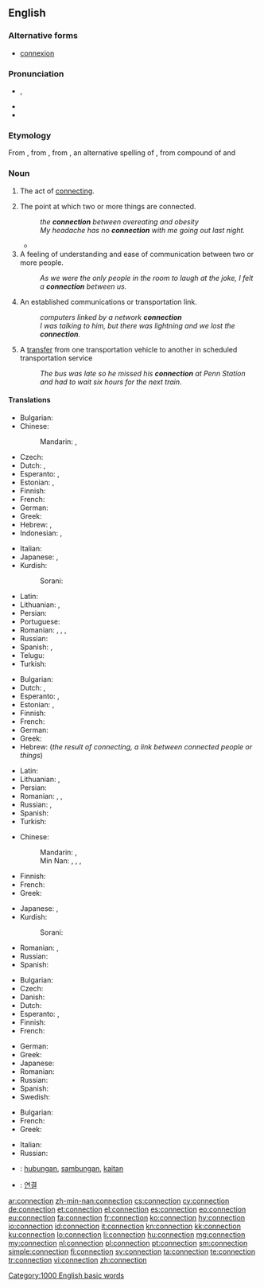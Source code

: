 ==English==
{{wikipedia|dab=connection}}

===Alternative forms===
* [[connexion]] {{qualifier|obsolete}}

===Pronunciation===
* {{IPA|/kəˈnɛkʃən/}}, {{X-SAMPA|/k@"nEkS@n/}}
* {{audio|en-us-connection.ogg|Audio (US)}}
* {{rhymes|ɛkʃən}}

===Etymology===
From {{etyl|fro}} {{term|connexion|lang=fro}}, from {{etyl|la}} {{term|connexio||a [[conclusion]], [[binding]] [[together]]|lang=la}}, from {{term|connecto|connectō|lang=la}}, an alternative spelling of {{term|conecto|cōnectō|I [[bind]] [[together]]|lang=la}}, from compound of {{term|co-||[[together]]|lang=la}} and {{term|necto|nectō|I [[bind]]|lang=la}}

===Noun===
{{en-noun|s|-}}

# {{uncountable}} The act of [[connect]]ing.
# The point at which two or more things are connected.
#: ''the '''connection''' between overeating and obesity''
#: ''My headache has no '''connection''' with me going out last night.''
#* {{quote-news
|year=2004
|date=April 15
|author=
|title=Morning swoop in hunt for Jodi's killer
|work=The Scotsman
|url=http://www.scotsman.com/news/morning_swoop_in_hunt_for_jodi_s_killer_1_521912
|page=
|passage=A spokesman for Lothian and Borders Police said: "We can confirm that a 15-year-old boy has been arrested and charged in connection with the murder of Jodi Jones. A 45-year-old has also been arrested in '''connection''' with allegations of attempting to pervert the course of justice. A report on this has been sent to the procurator fiscal." }}
# A feeling of understanding and ease of communication between two or more people.
#: ''As we were the only people in the room to laugh at the joke, I felt a '''connection''' between us.''
# An established communications or transportation link.
#: ''computers linked by a network '''connection'''''
#: ''I was talking to him, but there was lightning and we lost the '''connection'''.''
# {{transport}} A [[transfer]] from one transportation vehicle to another in scheduled transportation service
#: ''The bus was late so he missed his '''connection''' at Penn Station and had to wait six hours for the next train.''

====Translations====
{{trans-top|act of connecting}}
* Bulgarian: {{t+|bg|свързване|n}}
* Chinese:
*: Mandarin: {{t|cmn|連接|sc=Hani}}, {{t|cmn|连接|tr=liánjiē|sc=Hani}}
* Czech: {{t-|cs|spojení|n}}
* Dutch: {{t+|nl|verbinding|f}}, {{t+|nl|connectie|f}}
* Esperanto: {{t-|eo|kunligo}}, {{t-|eo|interligiteco}}
* Estonian: {{t-|et|ühendamine}}, {{t-|et|seostamine}}
* Finnish: {{t+|fi|yhteys}}
* French: {{t+|fr|connexion|f}}
* German: {{t|de|Verbindung|f}}
* Greek: {{t+|el|σύνδεση|f|tr=sýndesi}}
* Hebrew: {{t+|he|קישור|tr=qishur|m}}, {{t-|he|חיבור|tr=khibur|m}}
* Indonesian: {{t+|id|koneksi}}, {{t+|id|hubungan}}
{{trans-mid}}
* Italian: {{t+|it|connessione|f}}
* Japanese: {{t+|ja|連結|tr=れんけつ, renketsu}}, {{t+|ja|結合|tr=けつごう, ketsugō}}
* Kurdish:
*: Sorani: {{ku-Arab|[[په‌یوه‌ندی]]}}
* Latin: {{t-|la|nexus|m}}
* Lithuanian: {{t-|lt|ryšys|m}}, {{t-|lt|sujungimas|m}}
* Persian: {{t+|fa|اتصال|tr=ettesâl|xs=Persian}}
* Portuguese: {{t+|pt|conexão|f}}
* Romanian: {{t-|ro|conectare|f}}, {{t-|ro|legare|f}}, {{t+|ro|unire|f}}, {{t-|ro|îmbinare|f}}
* Russian: {{t+|ru|соединение|n|tr=sojedinénije}}
* Spanish: {{t+|es|vinculación|f}}, {{t+|es|conexión|f}}
* Telugu: {{t-|te|సంధానం}}
* Turkish: {{t+|tr|bağlantı}}
{{trans-bottom}}

{{trans-top|point at which two or more things are joined}}
* Bulgarian: {{t+|bg|съединение|n}}
* Dutch: {{t+|nl|verbinding|f}}, {{t+|nl|connectie|f}}
* Esperanto: {{t-|eo|kunligo}}, {{t-|eo|interligiteco}}
* Estonian: {{t-|et|ühendus}}, {{t+|et|seos}}
* Finnish: {{t+|fi|yhteys}}
* French: {{t+|fr|connexion|f}}
* German: {{t+|de|Verbindung}}
* Greek: {{t+|el|σύνδεση|f|tr=sýndesi}}
* Hebrew: {{t+|he|קשר|tr=qesher|m}} (''the result of connecting, a link between connected people or things'')
{{trans-mid}}
* Latin: {{t-|la|nexus|m}}
* Lithuanian: {{t+|lt|jungtis|m}}, {{t-|lt|sujungimas|m}}
* Persian: {{t+|fa|اتصال|xs=Persian}}
* Romanian: {{t-|ro|legătură|f}}, {{t-|ro|conexiune|f}}, {{t-|ro|joncțiune}}
* Russian: {{t+|ru|связь|f|tr=svjazʹ}}, {{t+|ru|соединение|n|tr=sojedinénije}}
* Spanish: {{t+|es|conexión|f}}
* Turkish: {{t+|tr|bağlantı}}
{{trans-bottom}}

{{trans-top|feeling of understanding and ease of communication between two or more people}}
* Chinese:
*: Mandarin: {{t|cmn|關係|sc=Hani}}, {{t|cmn|关系|tr=guānxi|sc=Hani}}
*: Min Nan: {{t+|nan|關係|sc=Hans}}, {{t|nan|关系|tr=koan-hē|sc=Hans}}, {{t-|nan|值大代|tr=tī-tōa-tāi|sc=Hans}}, {{t-|nan|值代|tr=tī-tāi|sc=Hans}}
* Finnish: {{t+|fi|yhteys}}
* French: {{t+|fr|complicité|f}}
* Greek: {{t+|el|σύνδεση|f|tr=sýndesi}}
{{trans-mid}}
* Japanese: {{t+|ja|関係|tr=かんけい, kankei}}, {{t+|ja|縁故|tr=えんこ, enko}}
* Kurdish:
*: Sorani: {{ku-Arab|[[په‌یوه‌ندی]]}}
* Romanian: {{t-|ro|legătură|f}}, {{t-|ro|relație|f}}
* Russian: {{t+|ru|связь|f|tr=svjazʹ}}
* Spanish: {{t+|es|confianza|f}}
{{trans-bottom}}

{{trans-top|an established communications or transportation link}}
* Bulgarian: {{t+|bg|връзка|f}}
* Czech: {{t-|cs|spojení|n}}
* Danish: {{t-|da|forbindelse|c}}
* Dutch: {{t+|nl|verbinding|f}}
* Esperanto: {{t-|eo|konekto}}, {{t-|eo|komunikiĝo}}
* Finnish: {{t+|fi|yhteys}}
* French: {{t+|fr|connexion|f}}
{{trans-mid}}
* German: {{t+|de|Verbindung}}
* Greek: {{t+|el|σύνδεση|f|tr=sýndesi}}
* Japanese: {{t+|ja|連絡|tr=れんらく, renraku}}
* Romanian: {{t-|ro|legătură|f}}
* Russian: {{qualifier|телефо́нная OR тра́нспортная}} {{t|ru|связь|f|tr=svjazʹ|sc=Cyrl}}
* Spanish: {{t+|es|llamada|f}}
* Swedish: {{t+|sv|förbindelse|c}}
{{trans-bottom}}

{{trans-top|transfer in transport}}
* Bulgarian: {{t+|bg|връзка|f}}
* French: {{t+|fr|correspondance|f}}
* Greek: {{t+|el|ανταπόκριση|f|tr=antapókrisi}}
{{trans-mid}}
* Italian: {{t+|it|coincidenza|f}}
* Russian: {{t+|ru|пересадка|f|tr=peresádka|sc=Cyrl}}
{{trans-bottom}}

{{checktrans}}

* {{ttbc|id}}: [[hubung|hubungan]], [[sambung|sambungan]], [[kait|kaitan]]
* {{ttbc|ko}}: [[연결]]

[[Category:1000 English basic words]]

[[ar:connection]]
[[zh-min-nan:connection]]
[[cs:connection]]
[[cy:connection]]
[[de:connection]]
[[et:connection]]
[[el:connection]]
[[es:connection]]
[[eo:connection]]
[[eu:connection]]
[[fa:connection]]
[[fr:connection]]
[[ko:connection]]
[[hy:connection]]
[[io:connection]]
[[id:connection]]
[[it:connection]]
[[kn:connection]]
[[kk:connection]]
[[ku:connection]]
[[lo:connection]]
[[li:connection]]
[[hu:connection]]
[[mg:connection]]
[[my:connection]]
[[nl:connection]]
[[pl:connection]]
[[pt:connection]]
[[sm:connection]]
[[simple:connection]]
[[fi:connection]]
[[sv:connection]]
[[ta:connection]]
[[te:connection]]
[[tr:connection]]
[[vi:connection]]
[[zh:connection]]
